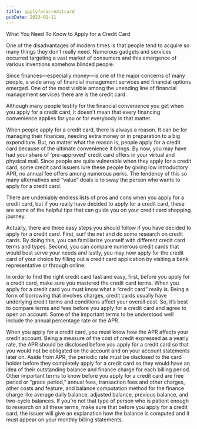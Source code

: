 ```yaml
---
title: applyforacreditcard
pubDate: 2023-01-11
---
```


What You Need To Know to Apply for a Credit Card 

One of the disadvantages of modern times is that people tend to acquire so many things they don’t really need. Numerous gadgets and services occurred targeting a vast market of consumers and this emergence of various inventions somehow blinded people. 

Since finances—especially money—is one of the major concerns of many people, a wide array of financial management services and financial options emerged. One of the most visible among the unending line of financial management services there are is the credit card. 

Although many people testify for the financial convenience you get when you apply for a credit card, it doesn’t mean that every financing convenience applies for you or for everybody in that matter. 

When people apply for a credit card, there is always a reason. It can be for managing their finances, needing extra money or in preparation to a big expenditure. But, no matter what the reason is, people apply for a credit card because of the ultimate convenience it brings. By now, you may have had your share of ‘pre-approved’ credit card offers in your virtual and physical mail. Since people are quite vulnerable when they apply for a credit card, some credit card issuers lure these people by giving low introductory APR, no annual fee offers among numerous perks. The tendency of this so many alternatives and “value” deals is to sway the person who wants to apply for a credit card. 

There are undeniably endless lists of pros and cons when you apply for a credit card, but if you really have decided to apply for a credit card, these are some of the helpful tips that can guide you on your credit card shopping journey. 

Actually, there are three easy steps you should follow if you have decided to apply for a credit card. First, surf the net and do some research on credit cards. By doing this, you can familiarize yourself with different credit card terms and types. Second, you can compare numerous credit cards that would best serve your needs and lastly, you may now apply for the credit card of your choice by filling out a credit card application by visiting a bank representative or through online. 

In order to find the right credit card fast and easy, first, before you apply for a credit card, make sure you mastered the credit card terms. When you apply for a credit card you must know what a “credit card” really is. Being a form of borrowing that involves charges, credit cards usually have underlying credit terms and conditions affect your overall cost. So, it’s best to compare terms and fees before you apply for a credit card and agree to open an account. Some of the important terms to be understood well include the annual percentage rate or the APR. 

When you apply for a credit card, you must know how the APR affects your credit account. Being a measure of the cost of credit expressed as a yearly rate, the APR should be disclosed before you apply for a credit card so that you would not be obligated on the account and on your account statements later on. Aside from APR, the periodic rate must be disclosed to the card holder before they completely apply for a credit card so they would have an idea of their outstanding balance and finance charge for each billing period. Other important terms to know before you apply for a credit card are free period or “grace period,” annual fees, transaction fees and other charges, other costs and feature, and balance computation method for the finance charge like average daily balance, adjusted balance, previous balance, and two-cycle balances. If you’re not that type of person who is patient enough to research on all these terms, make sure that before you apply for a credit card, the issuer will give an explanation how the balance is computed and it must appear on your monthly billing statements.